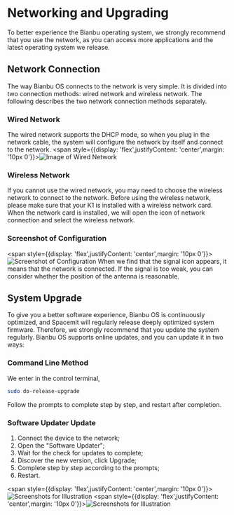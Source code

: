 # Networking and Upgrading
To better experience the Bianbu operating system, we strongly recommend that you use the network, as you can access more applications and the latest operating system we release.
## Network Connection
The way Bianbu OS connects to the network is very simple. It is divided into two connection methods: wired network and wireless network. The following describes the two network connection methods separately.
### Wired Network
The wired network supports the DHCP mode, so when you plug in the network cable, the system will configure the network by itself and connect to the network.
<span style={{display: 'flex',justifyContent: 'center',margin: '10px 0'}}>![Image of Wired Network](/img/k1/os/eth.png)</span>
### Wireless Network
If you cannot use the wired network, you may need to choose the wireless network to connect to the network. Before using the wireless network, please make sure that your K1 is installed with a wireless network card.
When the network card is installed, we will open the icon of network connection and select the wireless network.
### Screenshot of Configuration
<span style={{display: 'flex',justifyContent: 'center',margin: '10px 0'}}>![Screenshot of Configuration](/img/k1/os/wifi.png)</span>
When we find that the signal icon appears, it means that the network is connected. If the signal is too weak, you can consider whether the position of the antenna is reasonable.
## System Upgrade
To give you a better software experience, Bianbu OS is continuously optimized, and Spacemit will regularly release deeply optimized system firmware. Therefore, we strongly recommend that you update the system regularly.
Bianbu OS supports online updates, and you can update it in two ways:
### Command Line Method
We enter in the control terminal,
```bash
sudo do-release-upgrade
```
Follow the prompts to complete step by step, and restart after completion.
### Software Updater Update
1. Connect the device to the network;
2. Open the "Software Updater";
3. Wait for the check for updates to complete;
4. Discover the new version, click Upgrade;
5. Complete step by step according to the prompts;
6. Restart.


<span style={{display: 'flex',justifyContent: 'center',margin: '10px 0'}}>![Screenshots for Illustration](/img/k1/os/package_update.png)</span>
<span style={{display: 'flex',justifyContent: 'center',margin: '10px 0'}}>![Screenshots for Illustration](/img/k1/os/package_update1.png)</span>